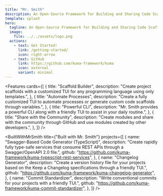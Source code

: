 ```yaml
---
title: "Mr. Smith"
description: An Open-Source Framework for Building and Sharing Code Scaffolds for Any Programming Language
template: splash
hero:
  tagline: An Open-Source Framework for Building and Sharing Code Scaffolds for Any Programming Language
  image:
    file: ../../assets/logo.png
  actions:
    - text: Get Started!
      link: /getting-started/
      icon: right-arrow
    - text: GitHub
      link: https://github.com/kuma-framework/kuma
      icon: external
      variant: minimal
---
```



<Features
  cards={[
    {
      title: "Scaffold Builder",
      description:
        "Create project scaffolds with a customized TUI for any programming language using only templates.",
    },
    {
      title: "Automate Processes",
      description:
        "Create a fully customized TUI to automate processes or generate custom code scaffolds through variables.",
    },
    {
      title: "Powerful CLI",
      description:
        "Mr. Smith provides a powerful CLI along with a friendly TUI to assist in your daily routine.",
    },
    {
      title: "Share with the Community",
      description:
        "Create modules and share with the community through GitHub and use modules created by other developers.",
    },
  ]}
/>

<BuiltWithMrSmith
  title={"Built with Mr. Smith"}
  projects={[
    {
      name: "Swagger-Based Code Generator (TypeScript)",
      description:
        "Create rapidly fully type-safe services that consume REST APIs through a Swagger/OpenAPI 2.0 file.",
      github: "https://github.com/kuma-framework/kuma-typescript-rest-services",
    },
    {
      name: "Changelog Generator",
      description:
        "Create a version history file for your projects based on the Keep a Changelog specifications through a friendly TUI.",
      github: "https://github.com/kuma-framework/kuma-changelog-generator",
    },
    {
      name: "Commit Standardizer",
      description:
        "Write conventional commits for your projects with a friendly TUI.",
      github: "https://github.com/kuma-framework/kuma-commit-standardizer",
    },
  ]}
/>
